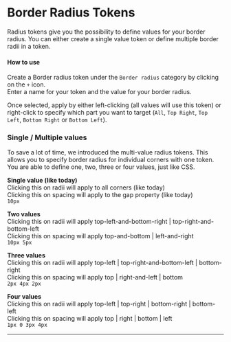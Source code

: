 # Border Radius Tokens

Radius tokens give you the possibility to define values for your border radius. You can either create a single value token or define multiple border radii in a token.

#### How to use
Create a Border radius token under the `Border radius` category by clicking on the `+` icon.  
Enter a name for your token and the value for your border radius.

Once selected, apply by either left-clicking (all values will use this token) or right-click to specify which part you want to target (`All`, `Top Right`, `Top Left`, `Bottom Right` or `Bottom Left`).

### Single / Multiple values
To save a lot of time, we introduced the multi-value radius tokens. This allows you to specify border radius for individual corners with one token. You are able to define one, two, three or four values, just like CSS.

**Single value (like today)**  
Clicking this on radii will apply to all corners (like today)  
Clicking this on spacing will apply to the gap property (like today)  
```10px```

**Two values**  
Clicking this on radii will apply top-left-and-bottom-right | top-right-and-bottom-left  
Clicking this on spacing will apply top-and-bottom | left-and-right  
```10px 5px```

**Three values**  
Clicking this on radii will apply top-left | top-right-and-bottom-left | bottom-right  
Clicking this on spacing will apply top | right-and-left | bottom  
```2px 4px 2px```

**Four values**  
Clicking this on radii will apply top-left | top-right | bottom-right | bottom-left  
Clicking this on spacing will apply top | right | bottom | left  
```1px 0 3px 4px```

---


<ReactPlayer
  muted
  playsinline
  width="100%"
  height="auto"
  loop
  playing
  controls
  url="/multi-value-radius.mp4"
/>
